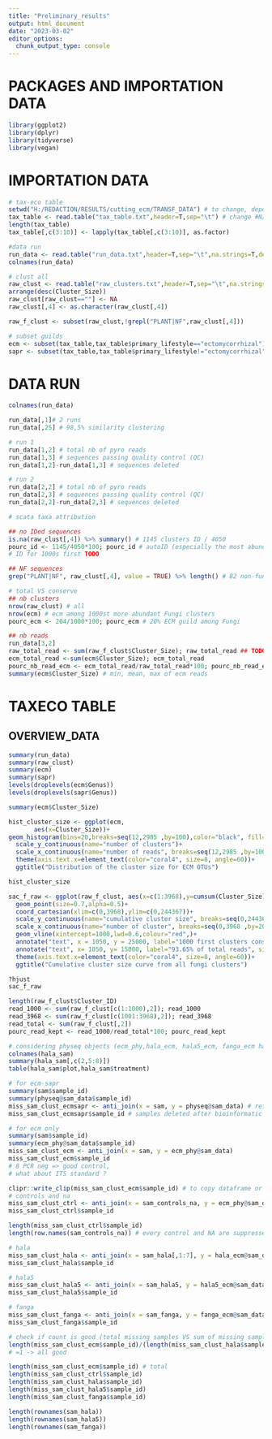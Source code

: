 ```yaml
---
title: "Preliminary_results"
output: html_document
date: "2023-03-02"
editor_options: 
  chunk_output_type: console
---
```

# PACKAGES AND IMPORTATION DATA
```r
library(ggplot2)
library(dplyr)
library(tidyverse)
library(vegan)
```

# IMPORTATION DATA
```r
# tax-eco table
setwd("H:/REDACTION/RESULTS/cutting_ecm/TRANSF_DATA") # to change, depending on which computer i am working on
tax_table <- read.table("tax_table.txt",header=T,sep="\t") # change #N/A in excel in NA
length(tax_table)
tax_table[,c(3:10)] <- lapply(tax_table[,c(3:10)], as.factor) 

#data run
run_data <- read.table("run_data.txt",header=T,sep="\t",na.strings=T,dec=".")
colnames(run_data)

# clust all
raw_clust <- read.table("raw_clusters.txt",header=T,sep="\t",na.strings=T,dec=".") %>% 
arrange(desc(Cluster_Size))
raw_clust[raw_clust==""] <- NA
raw_clust[,4] <- as.character(raw_clust[,4])

raw_f_clust <- subset(raw_clust,!grepl("PLANT|NF",raw_clust[,4]))

# subset guilds
ecm <- subset(tax_table,tax_table$primary_lifestyle=="ectomycorrhizal") %>% arrange(desc(Cluster_Size))
sapr <- subset(tax_table,tax_table$primary_lifestyle!="ectomycorrhizal") %>% arrange(desc(Cluster_Size))
```
# DATA RUN
```r
colnames(run_data) 

run_data[,1]# 2 runs
run_data[,25] # 98,5% similarity clustering

# run 1
run_data[1,2] # total nb of pyro reads
run_data[1,3] # sequences passing quality control (QC)
run_data[1,2]-run_data[1,3] # sequences deleted

# run 2
run_data[2,2] # total nb of pyro reads
run_data[2,3] # sequences passing quality control (QC)
run_data[2,2]-run_data[2,3] # sequences deleted

# scata taxa attribution 

## no IDed sequences
is.na(raw_clust[,4]) %>% summary() # 1145 clusters ID / 4050 
pourc_id <- 1145/4050*100; pourc_id # autoID (especially the most abundant clusters)
# ID for 1000s first TODO

## NF sequences
grep("PLANT|NF", raw_clust[,4], value = TRUE) %>% length() # 82 non-fungi clusters IDed 

# total VS conserve
## nb clusters
nrow(raw_clust) # all
nrow(ecm) # ecm among 1000st more abundant Fungi clusters 
pourc_ecm <- 204/1000*100; pourc_ecm # 20% ECM guild among Fungi

## nb reads
run_data[3,2]
raw_total_read <- sum(raw_f_clust$Cluster_Size); raw_total_read ## TODO: exlcude plants to have proper pourcentages values
ecm_total_read <-sum(ecm$Cluster_Size); ecm_total_read
pourc_nb_read_ecm <- ecm_total_read/raw_total_read*100; pourc_nb_read_ecm # pourc nb read conserved/ nb read 
summary(ecm$Cluster_Size) # min, mean, max of ecm reads
```

# TAXECO TABLE
## OVERVIEW_DATA
```r
summary(run_data)
summary(raw_clust)
summary(ecm)
summary(sapr)
levels(droplevels(ecm$Genus))
levels(droplevels(sapr$Genus))

summary(ecm$Cluster_Size)

hist_cluster_size <- ggplot(ecm, 
       aes(x=Cluster_Size))+
geom_histogram(bins=20,breaks=seq(12,2985 ,by=100),color="black", fill="darkseagreen")+
  scale_y_continuous(name="number of clusters")+
  scale_x_continuous(name="number of reads", breaks=seq(12,2985 ,by=100))+
  theme(axis.text.x=element_text(color="coral4", size=8, angle=60))+
  ggtitle("Distribution of the cluster size for ECM OTUs") 

hist_cluster_size
```
```r
sac_f_raw <- ggplot(raw_f_clust, aes(x=c(1:3968),y=cumsum(Cluster_Size)))+   geom_line(color="red")+
  geom_point(size=0.7,alpha=0.5)+
  coord_cartesian(xlim=c(0,3968),ylim=c(0,244367))+
  scale_y_continuous(name="cumulative cluster size", breaks=seq(0,244367,by=25000))+
  scale_x_continuous(name="number of cluster", breaks=seq(0,3968 ,by=200))+
  geom_vline(xintercept=1000,lwd=0.6,colour="red",)+ 
  annotate("text", x = 1050, y = 25000, label="1000 first clusters conserved", size = 4, angle=0, color = "red", hjust = 0)+
  annotate("text", x= 1050, y= 15000, label="93.65% of total reads", size = 4, angle=0, color = "red", hjust = 0)+
  theme(axis.text.x=element_text(color="coral4", size=8, angle=60))+
  ggtitle("Cumulative cluster size curve from all fungi clusters") 

?hjust
sac_f_raw

length(raw_f_clust$Cluster_ID)
read_1000 <- sum(raw_f_clust[c(1:1000),2]); read_1000
read_3968 <- sum(raw_f_clust[c(1001:3968),2]); read_3968
read_total <- sum(raw_f_clust[,2])
pourc_read_kept <- read_1000/read_total*100; pourc_read_kept
```

```r
# considering physeq objects (ecm_phy,hala_ecm, hala5_ecm, fanga_ecm have been cleaned (sample supress if 0) by clean_pq() )
colnames(hala_sam)
summary(hala_sam[,c(2,5:8)])
table(hala_sam$plot,hala_sam$treatment)

# for ecm-sapr
summary(sam$sample_id)
summary(physeq@sam_data$sample_id)
miss_sam_clust_ecmsapr <- anti_join(x = sam, y = physeq@sam_data) # return all rows from x without a match in y.
miss_sam_clust_ecmsapr$sample_id # samples deleted after bioinformatic processes (scata, first 1000s clusters, ecm-sapr guilds)

# for ecm only
summary(sam$sample_id)
summary(ecm_phy@sam_data$sample_id)
miss_sam_clust_ecm <- anti_join(x = sam, y = ecm_phy@sam_data)
miss_sam_clust_ecm$sample_id
# 8 PCR neg => good control,
# what about ITS standard ?

clipr::write_clip(miss_sam_clust_ecm$sample_id) # to copy dataframe or vector
# controls and na 
miss_sam_clust_ctrl <- anti_join(x = sam_controls_na, y = ecm_phy@sam_data)
miss_sam_clust_ctrl$sample_id

length(miss_sam_clust_ctrl$sample_id)
length(row.names(sam_controls_na)) # every control and NA are suppressed from the dataset (because 0 occurence of clusters)

# hala
miss_sam_clust_hala <- anti_join(x = sam_hala[,1:7], y = hala_ecm@sam_data[,1:7]) # exclude specification column because we changed factor values for this column
miss_sam_clust_hala$sample_id

# hala5
miss_sam_clust_hala5 <- anti_join(x = sam_hala5, y = hala5_ecm@sam_data)
miss_sam_clust_hala5$sample_id

# fanga
miss_sam_clust_fanga <- anti_join(x = sam_fanga, y = fanga_ecm@sam_data)
miss_sam_clust_fanga$sample_id

# check if count is good (total missing samples VS sum of missing samples per site)
length(miss_sam_clust_ecm$sample_id)/(length(miss_sam_clust_hala$sample_id)+length(miss_sam_clust_hala5$sample_id)+length(miss_sam_clust_fanga$sample_id)+length(miss_sam_clust_ctrl$sample_id)) 
# =1 -> all good 

length(miss_sam_clust_ecm$sample_id) # total 
length(miss_sam_clust_ctrl$sample_id)
length(miss_sam_clust_hala$sample_id)
length(miss_sam_clust_hala5$sample_id)
length(miss_sam_clust_fanga$sample_id)

length(rownames(sam_hala))
length(rownames(sam_hala5))
length(rownames(sam_fanga))
```

